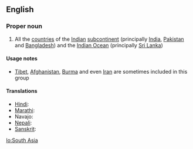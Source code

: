 ==English==

===Proper noun===
{{wikipedia}}
{{en-proper noun}}

# All the [[country|countries]] of the [[Indian]] [[subcontinent]] (principally [[India]], [[Pakistan]] and [[Bangladesh]]) and the [[Indian Ocean]] (principally [[Sri Lanka]])

====Usage notes====
*[[Tibet]], [[Afghanistan]], [[Burma]] and even [[Iran]] are sometimes included in this group

====Translations====
{{trans-top|South Asia}}
* [[Hindi]]: {{t|hi|दक्षिण एशिया|n|tr=dakṣiṇa Eśiyā|sc=Deva}}
* [[Marathi]]: {{t|mr|दक्षिण एशिया|n|tr=dakṣiṇa Eśiyā|sc=Deva}}
* Navajo: {{t|nv|Naakaii Dootłizhí Dabikéyah}}
*[[Nepali]]: {{t|ne|दक्षिण एशिया|n|tr=dakṣiṇa Eśiyā|sc=Deva}}
* [[Sanskrit]]: {{t|sa|दक्षिण एशिया|n|tr=dakṣiṇa Eśiyā|sc=Deva}}
{{trans-bottom}}

[[lo:South Asia]]